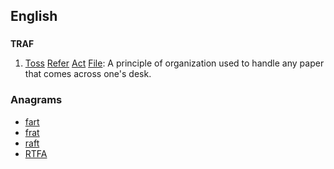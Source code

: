 ==English==

==={{acronym-old|en}}===
'''TRAF'''

# [[toss|Toss]] [[refer|Refer]] [[act|Act]] [[file|File]]: A principle of organization used to handle any paper that comes across one's desk.

===Anagrams===
* [[fart#English|fart]]
* [[frat#English|frat]]
* [[raft#English|raft]]
* [[RTFA#English|RTFA]]